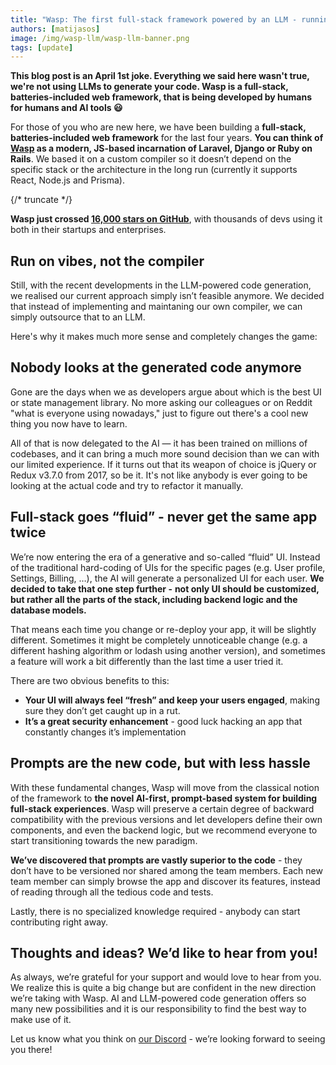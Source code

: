 ```yaml
---
title: "Wasp: The first full-stack framework powered by an LLM - running on vibes, not a compiler"
authors: [matijasos]
image: /img/wasp-llm/wasp-llm-banner.png
tags: [update]
---
```




**This blog post is an April 1st joke. Everything we said here wasn't true, we're not using LLMs to generate your code. Wasp is a full-stack, batteries-included web framework, that is being developed by humans for humans and AI tools 😃**

For those of you who are new here, we have been building a **full-stack, batteries-included web framework** for the last four years. **You can think of [Wasp](https://github.com/wasp-lang/wasp) as a modern, JS-based incarnation of Laravel, Django or Ruby on Rails**. We based it on a custom compiler so it doesn’t depend on the specific stack or the architecture in the long run (currently it supports React, Node.js and Prisma).

{/* truncate */}

**Wasp just crossed [16,000 stars on GitHub](https://github.com/wasp-lang/wasp)**, with thousands of devs using it both in their startups and enterprises.

## Run on vibes, not the compiler

Still, with the recent developments in the LLM-powered code generation, we realised our current approach simply isn’t feasible anymore. We decided that instead of implementing and maintaning our own compiler, we can simply outsource that to an LLM.

<ImgWithCaption alt="Wasp AI-first diagram" source="img/wasp-llm/wasp-ai-first-diagram.png" caption="Let's get these vibes a'goin'." />

Here's why it makes much more sense and completely changes the game:

## Nobody looks at the generated code anymore

<ImgWithCaption alt="jQuery code example" source="img/wasp-llm/jquery-code-example.png" caption="Let's face it - this is what it's gonna be." />

Gone are the days when we as developers argue about which is the best UI or state management library. No more asking our colleagues or on Reddit "what is everyone using nowadays," just to figure out there's a cool new thing you now have to learn.

All of that is now delegated to the AI — it has been trained on millions of codebases, and it can bring a much more sound decision than we can with our limited experience. If it turns out that its weapon of choice is jQuery or Redux v3.7.0 from 2017, so be it. It's not like anybody is ever going to be looking at the actual code and try to refactor it manually.

## Full-stack goes “fluid” - never get the same app twice

We’re now entering the era of a generative and so-called “fluid” UI. Instead of the traditional hard-coding of UIs for the specific pages (e.g. User profile, Settings, Billing, …), the AI will generate a personalized UI for each user. **We decided to take that one step further -** **not only UI should be customized, but rather all the parts of the stack, including backend logic and the database models.**

That means each time you change or re-deploy your app, it will be slightly different. Sometimes it might be completely unnoticeable change (e.g. a different hashing algorithm or lodash using another version), and sometimes a feature will work a bit differently than the last time a user tried it.

There are two obvious benefits to this:

- **Your UI will always feel “fresh” and keep your users engaged**, making sure they don’t get caught up in a rut.
- **It’s a great security enhancement** - good luck hacking an app that constantly changes it’s implementation

## Prompts are the new code, but with less hassle

<ImgWithCaption alt="prompts > coe" source="img/wasp-llm/give-me-auth.png" caption="Code is so 2024. Embrace the prompt." />

With these fundamental changes, Wasp will move from the classical notion of the framework to **the novel AI-first, prompt-based system for building full-stack experiences**. Wasp will preserve a certain degree of backward compatibility with the previous versions and let developers define their own components, and even the backend logic, but we recommend everyone to start transitioning towards the new paradigm.

**We’ve discovered that prompts are vastly superior to the code** - they don’t have to be versioned nor shared among the team members. Each new team member can simply browse the app and discover its features, instead of reading through all the tedious code and tests.

Lastly, there is no specialized knowledge required - anybody can start contributing right away.

## Thoughts and ideas? We’d like to hear from you!

As always, we’re grateful for your support and would love to hear from you. We realize this is quite a big change but are confident in the new direction we’re taking with Wasp. AI and LLM-powered code generation offers so many new possibilities and it is our responsibility to find the best way to make use of it.

Let us know what you think on [our Discord](https://discord.gg/rzdnErX) - we’re looking forward to seeing you there!
